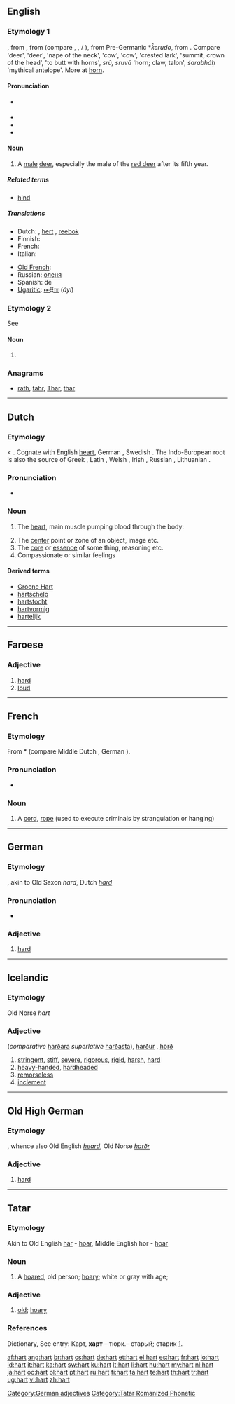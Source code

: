{{also|Hart}}
==English==

===Etymology 1===
{{etyl|enm}} {{term|hert}}, from {{etyl|ang}} {{term|heorot||stag|lang=ang}}, from {{proto|Germanic|kherutaz}} (compare {{etyl|nl|-}} {{term|hert|lang=nl}}, {{etyl|de|-}} {{term|Hirsch|lang=de}}, {{etyl|da|-}}/{{etyl|sv|-}} {{term|hjort}}), from Pre-Germanic *''k̑erudo'', from {{proto|Indo-European|k̑óru|horn}}. Compare {{etyl|cy|-}} {{term|carw}} 'deer', {{etyl|la}} {{term|cervus}} 'deer', {{term|cervīx}} 'nape of the neck', {{etyl|lt|-}} {{term|kárvė}} 'cow', {{etyl|ru|-}} {{term|корова|tr=koróva|lang=ru}} 'cow', {{etyl|grc|-}} {{term|κόρυδος|sc=polytonic|tr=kórydos}} 'crested lark', {{term|κορυφή|sc=polytonic|tr=koryphē}} 'summit, crown of the head', {{term|κορύπτω|sc=polytonic|tr=korýptō}} 'to butt with horns', {{etyl|ae|-}} ''srū, sruvā'' 'horn; claw, talon', {{etyl|sa|-}} ''śarabháḥ''{{rfscript|Devanagari}} 'mythical antelope'. More at [[horn]].

====Pronunciation====
* {{a|RP}} {{IPA|/hɑːt/}}
* {{audio|en-us-hart.ogg|Audio (US)}}
* {{rhymes|ɑː(r)t}}
* {{homophones|heart}}

====Noun====
{{en-noun}}

# A [[male]] [[deer]], especially the male of the [[red deer]] after its fifth year.

=====Related terms=====
* [[hind]] {{qualifier|the female}}

=====Translations=====
{{trans-top|male deer}}
* Dutch: {{t|nl|hertenbok|m}}, [[hert]] {{n|m}}, [[reebok]] {{m}}
* Finnish: {{t-|fi|saksanhirvi|alt=saksanhirviuros}}
* French: {{t+|fr|cerf|m}}
* Italian: {{t|it|cervo maschio}}
{{trans-mid}}
* [[Old French]]: {{tø|fro|cerf|m}}
* Russian: {{t+|ru|самец}} [[олень|оленя]]
* Spanish: {{t+|es|macho|m}} de {{t+|es|ciervo|m}}
* [[Ugaritic]]: [[𐎀𐎊𐎍]] (''ảyl'') {{m}}
{{trans-bottom}}

===Etymology 2===
See {{term|heart|lang=en}}

====Noun====
{{en-noun}}

# {{obsolete spelling of|heart}}

===Anagrams===
* [[rath#English|rath]], [[tahr#English|tahr]], [[Thar#English|Thar]], [[thar#English|thar]]

----

==Dutch==

===Etymology===
{{proto|Germanic|hertô|lang=nl}} < {{proto|Indo-European|ḱḗr|lang=nl}}. Cognate with English [[heart]], German {{term|Herz|lang=de}}, Swedish {{term|hjärta|lang=sv}}. The Indo-European root is also the source of Greek {{term|sc=Grek|καρδία|lang=el}}, Latin {{term|cor|lang=la}}, Welsh {{term|craidd|lang=cy}}, Irish {{term|croí|lang=ga}}, Russian {{term|сердце|lang=ru}}, Lithuanian {{term|širdis|lang=lt}}.

===Pronunciation===
* {{homophones|hard|lang=nl}}

===Noun===
{{nl-noun|g=n|harten|hartje}}

# {{context|anatomy|lang=nl}} The [[heart]], main muscle pumping blood through the body:
# The [[center]] point or zone of an object, image etc.
# The [[core]] or [[essence]] of some thing, reasoning etc.
# Compassionate or similar feelings

====Derived terms====
{{top4}}
* [[Groene Hart]]
* [[hartschelp]]
* [[hartstocht]]
* [[hartvormig]]
* [[hartelijk]]
{{bottom}}

----

==Faroese==

===Adjective===
{{infl|fo|adjective form|neuter of|harður}}

# [[hard]]
# [[loud]]

----

==French==

===Etymology===
From {{etyl|frk|fr}} *{{term||hard}} (compare Middle Dutch {{term|hede}}, German {{term|Hardt}}).

===Pronunciation===
* {{IPA|/ʔaʁ/|/ʔaʁt/|lang=fr}}

===Noun===
{{fr-noun|f}}

# {{archaic|lang=fr}} A [[cord]], [[rope]] (used to execute criminals by strangulation or hanging)

----

==German==

===Etymology===
{{etyl|goh|de}} {{term|hart|lang=goh}}, akin to Old Saxon ''hard'', Dutch ''[[hard]]''

===Pronunciation===
* {{audio|De-at-hart.ogg|audio (Austria)}}

===Adjective===
{{de-adj|comparative=härter|superlative=härtesten}}

# [[hard]]

[[Category:German adjectives]]

----

==Icelandic==

===Etymology===
Old Norse ''hart''

===Adjective===
{{infl|is|adjective}} {{n}} (''comparative'' [[harðara]] ''superlative'' [[harðasta]]), [[harður]] {{m}}, [[hörð]] {{f}}

# [[stringent]], [[stiff]], [[severe]], [[rigorous]], [[rigid]], [[harsh]], [[hard]]
# [[heavy-handed]], [[hardheaded]]
# [[remorseless]]
# [[inclement]]

----

==Old High German==

===Etymology===
{{proto|Germanic|harduz|lang=goh}}, whence also Old English ''[[heard]]'', Old Norse ''[[harðr]]''

===Adjective===
{{infl|goh|adjective}}

# [[hard]]

----

==Tatar==

===Etymology===
Akin to Old English [[har#Old English|hār]] - [[hoar#English|hoar]], Middle English hor - [[hoar#English|hoar]]

===Noun===
{{tt-pos|noun|r|c|харт}}

# A [[hoared]], old person; [[hoary#English|hoary]]; white or gray with age;

===Adjective===
{{tt-pos|adjective|r|c|харт}}

# [[old]]; [[hoary]]

===References===
Dictionary, See entry: Карт, '''харт''' – тюрк.– старый; старик [http://www.moscow-crimea.ru/atlas/map/toponim/inostr.html].

[[Category:Tatar Romanized Phonetic]]

[[af:hart]]
[[ang:hart]]
[[br:hart]]
[[cs:hart]]
[[de:hart]]
[[et:hart]]
[[el:hart]]
[[es:hart]]
[[fr:hart]]
[[io:hart]]
[[id:hart]]
[[it:hart]]
[[ka:hart]]
[[sw:hart]]
[[ku:hart]]
[[lt:hart]]
[[li:hart]]
[[hu:hart]]
[[my:hart]]
[[nl:hart]]
[[ja:hart]]
[[oc:hart]]
[[pl:hart]]
[[pt:hart]]
[[ru:hart]]
[[fi:hart]]
[[ta:hart]]
[[te:hart]]
[[th:hart]]
[[tr:hart]]
[[ug:hart]]
[[vi:hart]]
[[zh:hart]]